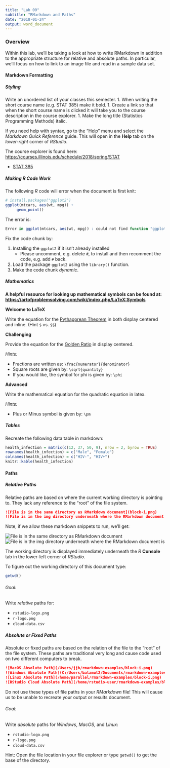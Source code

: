 ```yaml
---
title: "Lab 00"
subtitle: "RMarkdown and Paths"
date: "2018-01-24"
output: word_document
---
```


### Overview

Within this lab, we'll be taking a look at how to write RMarkdown in
addition to the appropriate structure for relative and absolute
paths. In particular, we'll focus on how to link
to an image file and read in a sample data set.

#### Markdown Formatting

##### Styling

Write an unordered list of your classes this semester.
1. When writing the short course name (e.g. STAT 385) make it bold. 
1. Create a link so that when the short course name is clicked it 
   will take you to the course description in the course explorer. 
1. Make the long title (Statistics Programming Methods) italic.

If you need help with syntax, go to the "Help" menu and select the 
_Markdown Quick Reference_ guide. This will open in the **Help** tab on
the _lower-right_ corner of _RStudio_.

The course explorer is found here: 
<https://courses.illinois.edu/schedule/2018/spring/STAT>


- [STAT 385](https://courses.illinois.edu/schedule/2019/spring/STAT)

##### Making _R_ Code Work

The following _R_ code will error when the document is first knit:

```r
# install.packages("ggplot2")
ggplot(mtcars, aes(wt, mpg)) +
     geom_point()
```

The error is:

```r
Error in ggplot(mtcars, aes(wt, mpg)) : could not find function "ggplot"
```

Fix the code chunk by:

1. Installing the `ggplot2` if it isn't already installed
    - Please uncomment, e.g. delete `#`, to install and then recomment the code, e.g. add `#` back.
2. Load the package `ggplot2` using the `library()` function.
3. Make the code chunk _dynamic_.

##### Mathematics

**A helpful resource for looking up mathematical symbols can be found at:
<https://artofproblemsolving.com/wiki/index.php/LaTeX:Symbols>**

**Welcome to LaTeX**

Write the equation for the [Pythagorean Theorem](https://en.wikipedia.org/wiki/Pythagorean_theorem)
in both display centered and inline. (Hint `$` vs. `$$`)

**Challenging**

Provide the equation for the [Golden Ratio](https://en.wikipedia.org/wiki/Golden_ratio)
in display centered. 

_Hints:_

- Fractions are written as: `\frac{numerator}{denominator}`
- Square roots are given by: `\sqrt{quantity}`
- If you would like, the symbol for phi is given by: `\phi`


**Advanced**

Write the mathematical equation for the quadratic equation in latex.

_Hints:_

- Plus or Minus symbol is given by: `\pm` 



##### Tables

Recreate the following data table in markdown:

```r
health_infection = matrix(c(12, 37, 50, 9), nrow = 2, byrow = TRUE)
rownames(health_infection) = c("Male", "Female")
colnames(health_infection) = c("HIV-", "HIV+")
knitr::kable(health_infection)
```


#### Paths

##### Relative Paths

Relative paths are based on where the current working directory is pointing to.
They lack any reference to the "root" of the file system.

```md
![File is in the same directory as RMarkdown document](block-i.png)
![File is in the img directory underneath where the RMarkdown document is](img/block-i-subfolder.png)
```

Note, if we allow these markdown snippets to run, we'll get:

![File is in the same directory as RMarkdown document](block-i.png)
![File is in the img directory underneath where the RMarkdown document is](img/block-i-subfolder.png)


The working directory is displayed immediately underneath the _R_ **Console**
tab in the lower-left corner of _RStudio_.

To figure out the working directory of this document type: 

```r
getwd()
```

###### Goal:

Write _relative_ paths for:

- `rstudio-logo.png`
- `r-logo.png`
- `cloud-data.csv`

##### Absolute or Fixed Paths

Absolute or fixed paths are based on the relation of the file to the
"root" of the file system. These paths are traditional very long and 
cause code used on two different computers to break.

```md
![MacOS Absolute Path](/Users/jjb/rmarkdown-examples/block-i.png)
![Windows Absolute Path](C:/Users/balamut2/Documents/rmarkdown-examples/block-i.png)
![Linux Absolute Path](/home/parallel/rmarkdown-examples/block-i.png)
![RStudio Cloud Absolute Path](/home/rstudio-user/rmarkdown-examples/block-i.png)
```

Do not use these types of file paths in your _RMarkdown_ file! This will
cause us to be unable to recreate your output or results document. 

###### Goal:

Write _absolute_ paths for _Windows_, _MacOS_, and _Linux_:

- `rstudio-logo.png`
- `r-logo.png`
- `cloud-data.csv`

Hint: Open the file location in your file explorer or type `getwd()` to get
the base of the directory.

